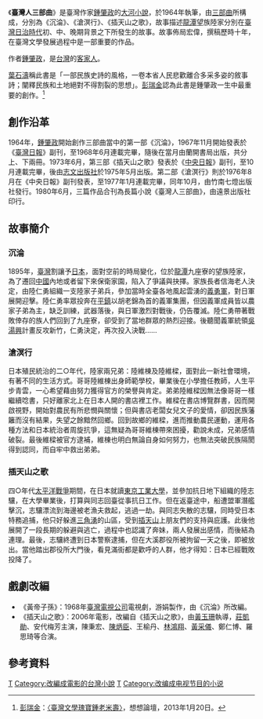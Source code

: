 《'''臺灣人三部曲'''》是臺灣作家[[鍾肇政|鍾肇政]]的[[大河小說|大河小說]]，於1964年執筆，由[[三部曲|三部曲]]所構成，分別為《沉淪》、《滄溟行》、《插天山之歌》，故事描述[[龍潭區_(桃園市)|龍潭]]望族陸家分別在[[臺灣日治時代|臺灣日治時代]]初、中、晚期背景之下所發生的故事。故事佈局宏偉，撰稿歷時十年，在臺灣文學發展過程中是一部重要的作品。

作者[[鍾肇政|鍾肇政]]，是[[台灣|台灣]]的[[客家人|客家人]]。

[[葉石濤|葉石濤]]稱此書是「一部民族史詩的風格，一卷本省人民悲歡離合多采多姿的敘事詩；闡釋民族和土地絕對不得割裂的思想」。[[彭瑞金|彭瑞金]]認為此書是鍾肇政一生中最重要的創作。<ref>[[彭瑞金|彭瑞金]]：[http://www.thinkingtaiwan.com/articles/view/467 〈臺灣文學瑰寶鍾老米壽〉]，想想論壇，2013年1月20日。</ref>

==創作沿革==
1964年，[[鍾肇政|鍾肇政]]開始創作三部曲當中的第一部《沉淪》，1967年11月開始發表於《[[臺灣日報|臺灣日報]]》副刊，至1968年6月連載完畢，隨後在當月由蘭開書局出版，共分上、下兩冊。1973年6月，第三部《插天山之歌》發表於《[[中央日報|中央日報]]》副刊，至10月連載完畢，後由[[志文出版社|志文出版社]]於1975年5月出版。第二部《滄溟行》則於1976年8月在《中央日報》副刊發表，至1977年1月連載完畢，同年10月，由竹南七燈出版社發行。1980年6月，三篇作品合刊為長篇小說《臺灣人三部曲》，由遠景出版社印行。

==故事簡介==

===沉淪===
1895年，[[臺灣|臺灣]]割讓予[[日本|日本]]，面對空前的時局變化，位於[[龍潭區_(桃園市)|龍潭]]九座寮的望族陸家，為了遷回[[中國|中國]]內地或者留下來保衛家園，陷入了爭議與抉擇。家族長者信海老人決定，由陸仁勇組織一支陸家子弟兵，參加當時全臺各地風起雲湧的[[義軍_(台灣客家人)|義勇軍]]，對日軍展開迎擊。陸仁勇率眾投奔在[[平鎮區|平鎮]]以胡老錦為首的義軍集團，但因義軍成員皆以農家子弟為主，缺乏訓練，武器落後，與日軍激烈對戰後，仍告覆滅。陸仁勇帶著戰敗倖存的族人們回到了九座寮，卻受到了當地群眾的熱烈迎接。後聽聞義軍統領[[吳湯興|吳湯興]]計畫反攻新竹，仁勇決定，再次投入決戰……

===滄溟行===
日本殖民統治的二○年代，陸家兩兄弟：陸維棟及陸維樑，面對此一新社會環境，有著不同的生活方式。哥哥陸維棟出身師範學校，畢業後在小學擔任教師，人生平步青雲，一心希望藉由努力獲得官方的榮譽與肯定。弟弟陸維樑因無法像哥哥一樣繼續唸書，只好離家北上在日本人開的書店裡工作。維樑在書店博覽群書，因而開啟視野，開始對農民有所悲憫與關懷；但與書店老闆女兒文子的愛情，卻因民族藩籬而沒有結果，失望之餘黯然回鄉。回到故鄉的維樑，進而推動農民運動，運用各種方法和日本統治者周旋抗爭，這無疑為哥哥維棟帶來困擾，勸說未成，兄弟感情破裂。最後維樑被官方逮補，維棟也明白無論自身如何努力，也無法突破民族隔閡得到認同，而自牢中救出弟弟。

===插天山之歌===
四○年代[[太平洋戰爭|太平洋戰爭]]期間，在日本就讀[[東京工業大學|東京工業大學]]，並參加抗日地下組織的陸志驤，在大學畢業後，打算與同志回臺從事抗日工作。但在返臺途中，船遭盟軍潛艦擊沉，志驤漂流到海邊被老漁夫救起，逃過一劫。與同志失散的志驤，同時受日本特務追捕，他只好躲進[[三峽區|三角湧]]的山區，受到[[插天山|插天山]]上朋友們的支持與庇護。此後他展開了一段長期的躲避與逃亡，過程中也認識了奔妹，兩人發展出感情，而後結為連理。最後，志驤終遭到日本警察逮捕，但在大溪郡役所被拘留一天之後，即被放出。當他踏出郡役所大門後，看見滿街都是歡呼的人群，他才得知：日本已經戰敗投降了。

==戲劇改編==
*《黃帝子孫》：1968年[[臺灣電視公司|臺灣電視公司]]電視劇，游娟製作，由《沉淪》所改編。
*《插天山之歌》：2006年電影，改編自《插天山之歌》，由[[黃玉珊_(導演)|黃玉珊]]執導，[[莊凱勛|莊凱勛]]、安代梅芳主演，陳秉宏、[[陳炳臣|陳炳臣]]、王榆丹、[[林鴻翔|林鴻翔]]、[[黃采儀|黃采儀]]、鄭仁博、羅思琦等合演。

==參考資料==
{{reflist}}

[[Category:臺灣小說作品|T]]
[[Category:改編成電影的台灣小說|Category:改編成電影的台灣小說]]
[[Category:中文長篇小說|T]]
[[Category:改编成电视节目的小说|Category:改编成电视节目的小说]]